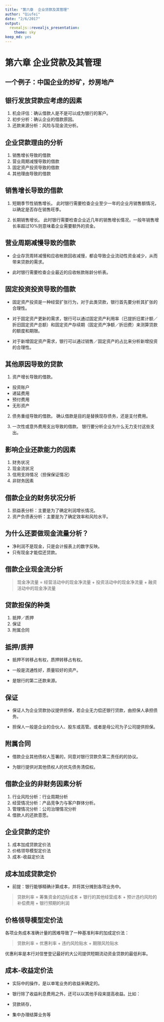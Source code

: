 ```yaml
---
title: "第六章  企业贷款及其管理"
author: "Qiufei"
date: "2/6/2017"
output:
  revealjs::revealjs_presentation:
    theme: sky
keep_md: yes
---
```




# 第六章 企业贷款及其管理 #

## 一个例子：中国企业的炒矿，炒房地产 ##

## 银行发放贷款应考虑的因素 ##

1. 机会评估：确认借款人是不是可以成为银行的客户。
2. 初步分析：确认企业的借款原因。
3. 还款来源分析：风险与现金流分析。

## 企业贷款理由的分析 ##

1. 销售增长导致的借款
2. 营业周期减慢导致的借款
3. 固定资产投资导致的借款
4. 其他理由导致的借款

## 销售增长导致的借款 ##

1. 短期季节性销售增长。
此时银行需要检查企业至少一年的企业月销售额情况，以确定是否存在销售旺季。

2. 长期销售增长。
此时银行需要检查企业近几年的销售增长情况，一般年销售增长率超过10%则意味着企业需要额外的资金。

## 营业周期减慢导致的借款 ##

* 企业存货周转减慢和应收帐款回收减慢，都会导致企业流动性资金减少，从而带来贷款的需求。

* 此时银行需要检查企业最近的应收帐款账龄分析表。

## 固定投资投资导致的借款 ##

* 固定资产投资是一种经营扩张行为，对于此类贷款，银行首先要分析其扩张的合理性。

* 对于固定资产更新的需求，银行可以通过固定资产利用率（已提折旧累计额／折旧固定资产总额）和固定资产存续期（固定资产净额／折旧费）来测算贷款的额度和期限。

* 对于新增固定资产需求，银行可以通过销售／固定资产的占比来分析新增投资的合理性。

## 其他原因导致的贷款 ##

1. 资产增长导致的借款。
+ 投资账户
+ 递延费用
+ 预付费用
+ 无形资产

2. 债务重组导致的借款。
确认借款是目的是替换现存债务，还是支付费用。

3. 一次性或意外费用支出导致的借款。
银行要分析企业为什么无力支付这些支出。

## 影响企业还款能力的因素 ##

1. 财务状况
2. 现金流状况
3. 信用支持情况（担保保证情况）
4. 非财务因素

## 借款企业的财务状况分析 ##

1. 损益表分析：主要是为了确定利润增长情况。
2. 资产负债表分析：主要是为了确定效率和风险水平。



## 为什么还要做现金流量分析？ ##

* 净利润不是现金，只是会计报表上的数字反映。
* 只有现金才能偿还贷款。

## 借款企业现金流分析 ##

> 现金净流量 = 经营活动中的现金净流量 + 投资活动中的现金净流量 + 融资活动中的现金净流量


## 贷款担保的种类 ##

1. 抵押／质押
2. 保证
3. 附属合同

## 抵押/质押 ##

* 抵押不转移占有权，质押转移占有权。

* 一般是流通性好，质量较好的资产。

* 是银行的第二还款来源。

## 保证 ##

* 保证人为企业贷款协议提供担保，若企业无力偿还银行贷款，由担保人承担债务。

* 担保人一般是企业的合伙人、股东或高管。或者是母公司为子公司提供担保。

## 附属合同 ##

* 借款企业其他债权人签署的，同意对银行贷款负第二责任的的协议。

* 为银行提供对其他债权人的优先债务清偿权。

## 借款企业的非财务因素分析 ##

1. 行业风险分析：行业周期分析
2. 经营情况分析：产品竞争力与客户群体分析。
3. 管理情况分析：公司治理情况分析
4. 借款人的还款意愿。


## 企业贷款的定价 ##

1. 成本加成贷款定价法
2. 价格领导模型定价法
3. 成本-收益定价法

## 成本加成贷款定价 ##

* 前提：银行能够精确计算成本，并将其分摊到各项业务中。

> 贷款利率 = 筹集资金的边际成本 + 银行的其他经营成本 + 预计违约风险的补偿费用 + 银行预期的利润

## 价格领导模型定价法 ##

各项业务成本准确计量的困难导致了一种基准利率的加成定价法：

> 贷款利率 = 优惠利率 + 违约风险贴水 + 期限风险贴水

优惠利率是本行对信誉登记最好的大公司提供短期流动资金贷款的最低利率。

## 成本-收益定价法 ##

* 实际中的操作，是以单笔业务的收益来确定的。

* 银行除了收益利息费用之外，还可以以其他手段来提高收益。比如：
- 贷款转存，
- 集中办理结算业务等

